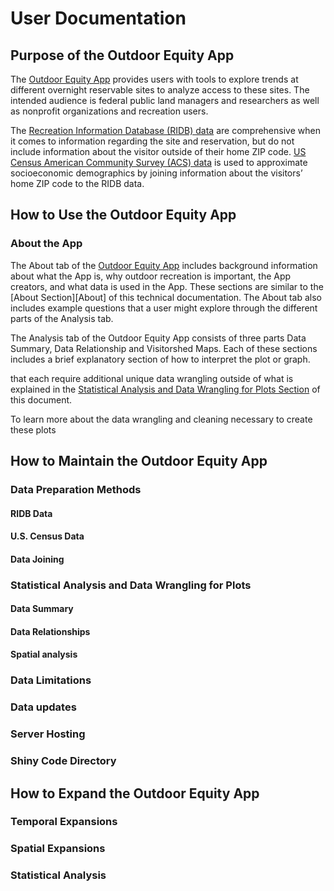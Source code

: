 # User Documentation

## Purpose of the Outdoor Equity App

The [Outdoor Equity App](https://shinyapps.bren.ucsb.edu/oe_app/) provides users with tools to explore trends at different overnight reservable sites to analyze access to these sites. The intended audience is federal public land managers and researchers as well as nonprofit organizations and recreation users. 

The [Recreation Information Database (RIDB) data](https://ridb.recreation.gov/landing) are comprehensive when it comes to information regarding the site and reservation, but do not include information about the visitor outside of their home ZIP code. [US Census American Community Survey (ACS) data](https://www.census.gov/programs-surveys/acs/data.html) is used to approximate socioeconomic demographics by joining information about the visitors’ home ZIP code to the RIDB data. 


## How to Use the Outdoor Equity App

### About the App

The About tab of the [Outdoor Equity App](https://shinyapps.bren.ucsb.edu/oe_app/) includes background information about what the App is, why outdoor recreation is important, the App creators, and what data is used in the App. These sections are similar to the [About Section][About] of this technical documentation. The About tab also includes example questions that a user might explore through the different parts of the Analysis tab. 

The Analysis tab of the Outdoor Equity App consists of three parts Data Summary, Data Relationship and Visitorshed Maps. Each of these sections includes a brief explanatory section of how to interpret the plot or graph. 



that each require additional unique data wrangling outside of what is explained in the [Statistical Analysis and Data Wrangling for Plots Section][Statistical Analysis and Data Wrangling for Plots] of this document.

To learn more about the data wrangling and cleaning necessary to create these plots



## How to Maintain the Outdoor Equity App

### Data Preparation Methods



#### RIDB Data



#### U.S. Census Data



#### Data Joining



### Statistical Analysis and Data Wrangling for Plots

#### Data Summary



#### Data Relationships



#### Spatial analysis



### Data Limitations



### Data updates



### Server Hosting



### Shiny Code Directory



## How to Expand the Outdoor Equity App

### Temporal Expansions



### Spatial Expansions



### Statistical Analysis


